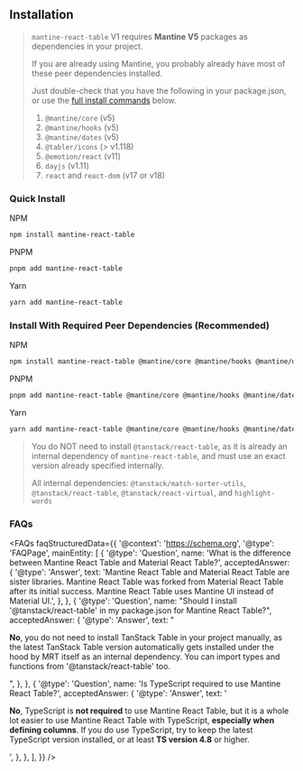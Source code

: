 
<Head>
  <title>Installation - Mantine React Table Docs</title>
  <meta name="description" content="How to install Mantine React Table" />
</Head>

## Installation

> `mantine-react-table` V1 requires **Mantine V5** packages as dependencies in your project.
>
> If you are already using Mantine, you probably already have most of these peer dependencies installed.
>
> Just double-check that you have the following in your package.json, or use the [full install commands](<#install-with-required-peer-dependencies-(recommended)>) below.
>
> 1.  `@mantine/core` (v5)
> 2.  `@mantine/hooks` (v5)
> 3.  `@mantine/dates` (v5)
> 4.  `@tabler/icons` (> v1.118)
> 5.  `@emotion/react` (v11)
> 6.  `dayjs` (v1.11)
> 7.  `react` and `react-dom` (v17 or v18)

### Quick Install

NPM

```bash
npm install mantine-react-table
```

PNPM

```bash
pnpm add mantine-react-table
```

Yarn

```bash
yarn add mantine-react-table
```

### Install With Required Peer Dependencies (Recommended)

NPM

```bash
npm install mantine-react-table @mantine/core @mantine/hooks @mantine/dates @emotion/react @tabler/icons-react dayjs
```

PNPM

```bash
pnpm add mantine-react-table @mantine/core @mantine/hooks @mantine/dates @emotion/react @tabler/icons-react dayjs
```

Yarn

```bash
yarn add mantine-react-table @mantine/core @mantine/hooks @mantine/dates @emotion/react @tabler/icons-react dayjs
```

> You do NOT need to install `@tanstack/react-table`, as it is already an internal dependency of `mantine-react-table`, and must use an exact version already specified internally.
>
> All internal dependencies: `@tanstack/match-sorter-utils`, `@tanstack/react-table`, `@tanstack/react-virtual`, and `highlight-words`

### FAQs

<FAQs
  faqStructuredData={{
    '@context': 'https://schema.org',
    '@type': 'FAQPage',
    mainEntity: [
      {
        '@type': 'Question',
        name: 'What is the difference between Mantine React Table and Material React Table?',
        acceptedAnswer: {
          '@type': 'Answer',
          text: 'Mantine React Table and Material React Table are sister libraries. Mantine React Table was forked from Material React Table after its initial success. Mantine React Table uses Mantine UI instead of Material UI.',
        },
      },
      {
        '@type': 'Question',
        name: "Should I install '@tanstack/react-table' in my package.json for Mantine React Table?",
        acceptedAnswer: {
          '@type': 'Answer',
          text: "<p><b>No</b>, you do not need to install TanStack Table in your project manually, as the latest TanStack Table version automatically gets installed under the hood by MRT itself as an internal dependency. You can import types and functions from '@tanstack/react-table' too.</p>",
        },
      },
      {
        '@type': 'Question',
        name: 'Is TypeScript required to use Mantine React Table?',
        acceptedAnswer: {
          '@type': 'Answer',
          text: '<p><b>No</b>, TypeScript is <b>not required</b> to use Mantine React Table, but it is a whole lot easier to use Mantine React Table with TypeScript, <b>especially when defining columns</b>. If you do use TypeScript, try to keep the latest TypeScript version installed, or at least <b>TS version 4.8</b> or higher.</p>',
        },
      },
    ],
  }}
/>
